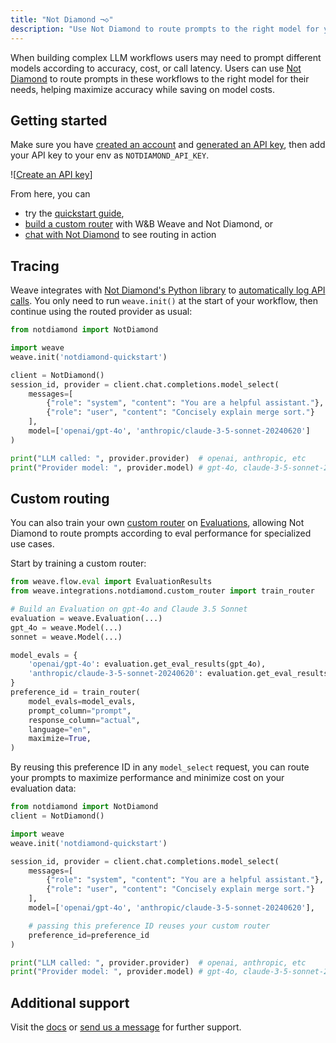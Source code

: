```yaml
---
title: "Not Diamond ¬◇"
description: "Use Not Diamond to route prompts to the right model for your needs while maximizing accuracy and saving on costs"
---
```


When building complex LLM workflows users may need to prompt different models according to accuracy,
cost, or call latency. Users can use [Not Diamond][nd] to route prompts in these workflows to the
right model for their needs, helping maximize accuracy while saving on model costs.

## Getting started

Make sure you have [created an account][account] and [generated an API key][keys], then add your API
key to your env as `NOTDIAMOND_API_KEY`.

![[Create an API key](/weave/guides/integrations/imgs/notdiamond/api-keys.png)]

From here, you can

- try the [quickstart guide],
- [build a custom router][custom router] with W&B Weave and Not Diamond, or
- [chat with Not Diamond][chat] to see routing in action

## Tracing

Weave integrates with [Not Diamond's Python library][python] to [automatically log API calls][ops].
You only need to run `weave.init()` at the start of your workflow, then continue using the routed
provider as usual:

```python lines
from notdiamond import NotDiamond

import weave
weave.init('notdiamond-quickstart')

client = NotDiamond()
session_id, provider = client.chat.completions.model_select(
    messages=[
        {"role": "system", "content": "You are a helpful assistant."},
        {"role": "user", "content": "Concisely explain merge sort."}
    ],
    model=['openai/gpt-4o', 'anthropic/claude-3-5-sonnet-20240620']
)

print("LLM called: ", provider.provider)  # openai, anthropic, etc
print("Provider model: ", provider.model) # gpt-4o, claude-3-5-sonnet-20240620, etc
```

## Custom routing

You can also train your own [custom router] on [Evaluations][evals], allowing Not Diamond to route prompts
according to eval performance for specialized use cases.

Start by training a custom router:

```python lines
from weave.flow.eval import EvaluationResults
from weave.integrations.notdiamond.custom_router import train_router

# Build an Evaluation on gpt-4o and Claude 3.5 Sonnet
evaluation = weave.Evaluation(...)
gpt_4o = weave.Model(...)
sonnet = weave.Model(...)

model_evals = {
    'openai/gpt-4o': evaluation.get_eval_results(gpt_4o),
    'anthropic/claude-3-5-sonnet-20240620': evaluation.get_eval_results(sonnet),
}
preference_id = train_router(
    model_evals=model_evals,
    prompt_column="prompt",
    response_column="actual",
    language="en",
    maximize=True,
)
```

By reusing this preference ID in any `model_select` request, you can route your prompts
to maximize performance and minimize cost on your evaluation data:

```python lines
from notdiamond import NotDiamond
client = NotDiamond()

import weave
weave.init('notdiamond-quickstart')

session_id, provider = client.chat.completions.model_select(
    messages=[
        {"role": "system", "content": "You are a helpful assistant."},
        {"role": "user", "content": "Concisely explain merge sort."}
    ],
    model=['openai/gpt-4o', 'anthropic/claude-3-5-sonnet-20240620'],

    # passing this preference ID reuses your custom router
    preference_id=preference_id
)

print("LLM called: ", provider.provider)  # openai, anthropic, etc
print("Provider model: ", provider.model) # gpt-4o, claude-3-5-sonnet-20240620, etc
```

## Additional support

Visit the [docs] or [send us a message][support] for further support.

[account]: https://app.notdiamond.ai
[chat]: https://chat.notdiamond.ai
[custom router]: https://docs.notdiamond.ai/docs/router-training-quickstart
[docs]: https://docs.notdiamond.ai
[evals]: ../../guides/core-types/evaluations.mdx
[keys]: https://app.notdiamond.ai/keys
[nd]: https://www.notdiamond.ai/
[ops]: ../../guides/tracking/ops.mdx
[python]: https://github.com/Not-Diamond/notdiamond-python
[quickstart guide]: https://docs.notdiamond.ai/docs/quickstart
[support]: mailto:support@notdiamond.ai

